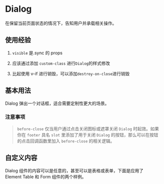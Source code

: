 
<Meta
  title="Element UI/组件/Others/Dialog/对话框 Dialog.MDX"
  component={Dialog}
  argTypes={DialogStories.argTypes}
/>

# Dialog

在保留当前页面状态的情况下，告知用户并承载相关操作。

<ArgsTable of={Dialog} />

## 使用经验

1. `visible` 是.sync 的 props

2. 应该通过添加 `custom-class` 进行`Dialog`的样式修改

3. 比起使用 v-if 进行销毁，可以添加`destroy-on-close`进行销毁

## 基本用法

Dialog 弹出一个对话框，适合需要定制性更大的场景。

<Story id="element-ui-dialog--with-example-one" name="ExampleOne" />

### 注意事项

> `before-close` 仅当用户通过点击关闭图标或遮罩关闭 `Dialog` 时起效。如果你在 `footer` 具名 `slot` 里添加了用于关闭 `Dialog` 的按钮，那么可以在按钮的点击回调函数里加入 `before-close` 的相关逻辑。


## 自定义内容
Dialog 组件的内容可以是任意的，甚至可以是表格或表单，下面是应用了 Element Table 和 Form 组件的两个样例。

<Story id="element-ui-dialog--with-example-two" name="ExampleTwo" />